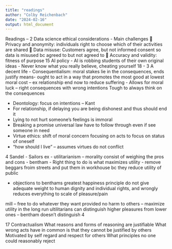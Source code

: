 ```yaml
---
title: "readings"
author: "Colby Reichenbach"
date: "2024-02-16"
output: html_document
---
```

Readings – 2
Data science ethical considerations
-	Main challenges
	Privacy and anonymity: individuals right to choose which of their activities are shared
	Data misuse: Customers agree, but not informed consent so data is misused bc agreed to but not agreed to
	Accuracy and validity: fitness of purpose
15
AI policy
-	AI is robbing students of their own original ideas
-	Never know what you really believe, cheating yourself
18
-
3 
A decent life
-	Consequentialism: moral stakes lie in the consequences, ends justify means- ought to act in a way that promotes the most good at lowest moral cost – ex relationship end now to reduce suffering
-	Allows for moral luck – right consequences with wrong intentions
Tough to always think on the consequences

-	Deontology: focus on intentions – Kant
-	For relationship, if delaying you are being dishonest and thus should end it
-	Lying to not hurt someone’s feelings is immoral
-	Breaking a promise universal law have to follow through even if see someone in need
-	Virtue ethics: shift of moral concern focusing on acts to focus on status of oneself
-	“how should I live” – assumes virtues do not conflict

4
Sandel
-	Sailors ex
-	utilitarianism – morality consist of weighing the pros and cons
-	bentham - Right thing to do is what maximizes utility
-	remove beggars froim streets and put them in workhouse bc they reduce utility of public

-	objections to benthams greatest happiness principle do not give adequate weight to human dignity and individual rights, and wrongly reduces everything to scale of pleasure/pain

mill – free to do whatever they want provided no harm to others – maximize utility in the long run
ultilitarians can distinguish higher pleasures from lower ones – bentham doesn’t distinguish
4

17
Contractualism
What reasons and forms of reasoning are justifiable
What wrong acts have in common is that they cannot be justified by others
Motivated by self regard and respect for others
What principles no one could reasonably reject
